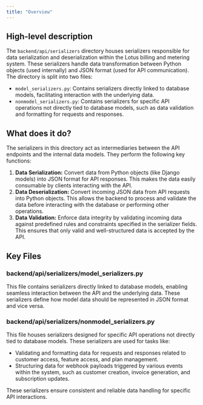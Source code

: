 ```yaml
---
title: "Overview"
---
```


## High-level description
The `backend/api/serializers` directory houses serializers responsible for data serialization and deserialization within the Lotus billing and metering system. These serializers handle data transformation between Python objects (used internally) and JSON format (used for API communication). The directory is split into two files:

- `model_serializers.py`: Contains serializers directly linked to database models, facilitating interaction with the underlying data.
- `nonmodel_serializers.py`: Contains serializers for specific API operations not directly tied to database models, such as data validation and formatting for requests and responses.

## What does it do?
The serializers in this directory act as intermediaries between the API endpoints and the internal data models. They perform the following key functions:

1. **Data Serialization:** Convert data from Python objects (like Django models) into JSON format for API responses. This makes the data easily consumable by clients interacting with the API.
2. **Data Deserialization:** Convert incoming JSON data from API requests into Python objects. This allows the backend to process and validate the data before interacting with the database or performing other operations.
3. **Data Validation:** Enforce data integrity by validating incoming data against predefined rules and constraints specified in the serializer fields. This ensures that only valid and well-structured data is accepted by the API.

## Key Files
### backend/api/serializers/model_serializers.py
This file contains serializers directly linked to database models, enabling seamless interaction between the API and the underlying data. These serializers define how model data should be represented in JSON format and vice versa.

### backend/api/serializers/nonmodel_serializers.py
This file houses serializers designed for specific API operations not directly tied to database models. These serializers are used for tasks like:

- Validating and formatting data for requests and responses related to customer access, feature access, and plan management.
- Structuring data for webhook payloads triggered by various events within the system, such as customer creation, invoice generation, and subscription updates.

These serializers ensure consistent and reliable data handling for specific API interactions.
